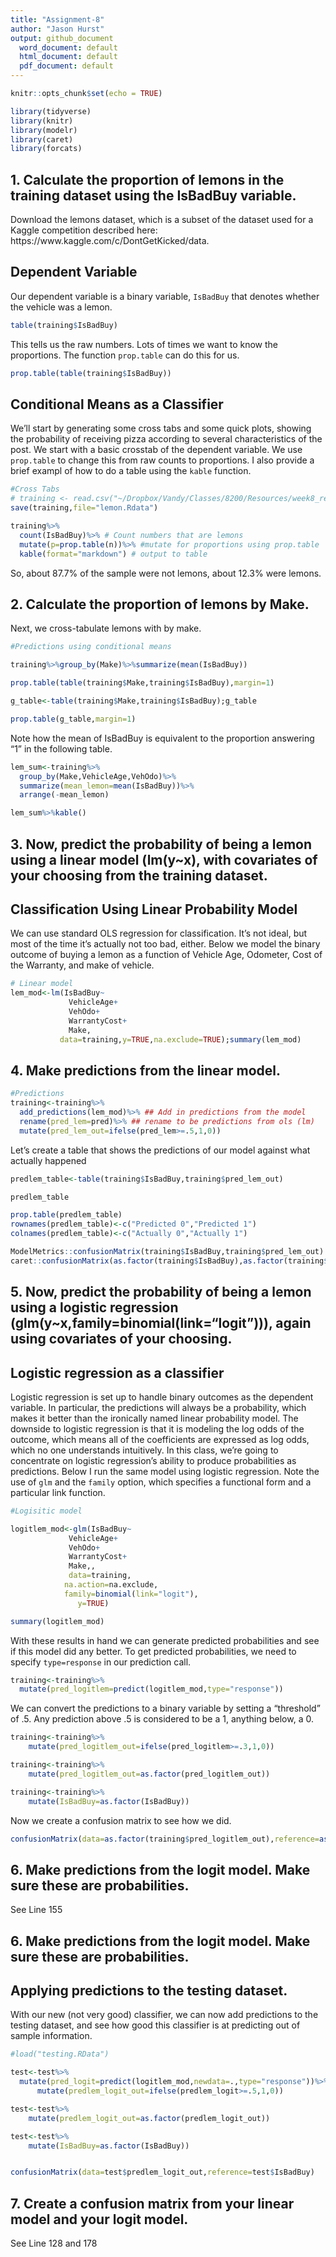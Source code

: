 ```yaml
---
title: "Assignment-8"
author: "Jason Hurst"
output: github_document
  word_document: default
  html_document: default
  pdf_document: default
---
```


```r
knitr::opts_chunk$set(echo = TRUE)
```


```r
library(tidyverse)
library(knitr)
library(modelr)
library(caret)
library(forcats)
```

## 1. Calculate the proportion of lemons in the training dataset using the IsBadBuy variable.

Download the lemons dataset, which is a subset of the dataset used for a Kaggle competition described here: https://www.kaggle.com/c/DontGetKicked/data.

## Dependent Variable
 
 Our dependent variable is a binary variable, `IsBadBuy` that denotes whether the vehicle was a lemon. 
 
```r
table(training$IsBadBuy)
```


This tells us the raw numbers. Lots of times we want to know the proportions. The function `prop.table` can do this for us. 

```r
prop.table(table(training$IsBadBuy))
```
## Conditional Means as a Classifier

We'll start by generating some cross tabs and some quick plots, showing the probability of receiving pizza according to several characteristics of the post.  We start with a basic crosstab of the dependent variable. We use `prop.table` to change this from raw counts to proportions. I also provide a brief exampl of how to do a table using the `kable` function. 

```r
#Cross Tabs
# training <- read.csv("~/Dropbox/Vandy/Classes/8200/Resources/week8_resources_2_2_2_2/training.csv", header=FALSE)
save(training,file="lemon.Rdata")

training%>%
  count(IsBadBuy)%>% # Count numbers that are lemons
  mutate(p=prop.table(n))%>% #mutate for proportions using prop.table
  kable(format="markdown") # output to table

```
So, about 87.7% of the sample were not lemons, about 12.3% were lemons.


## 2. Calculate the proportion of lemons by Make.

Next, we cross-tabulate lemons with by make. 
```r
#Predictions using conditional means

training%>%group_by(Make)%>%summarize(mean(IsBadBuy))

```

```r
prop.table(table(training$Make,training$IsBadBuy),margin=1)
```

```r
g_table<-table(training$Make,training$IsBadBuy);g_table

prop.table(g_table,margin=1)
```

Note how the mean of IsBadBuy is equivalent to the proportion answering "1" in the following table. 

```r
lem_sum<-training%>%
  group_by(Make,VehicleAge,VehOdo)%>%
  summarize(mean_lemon=mean(IsBadBuy))%>%
  arrange(-mean_lemon)

lem_sum%>%kable()

```

## 3. Now, predict the probability of being a lemon using a linear model (lm(y~x), with covariates of your choosing from the training dataset.

## Classification Using Linear Probability Model

We can use standard OLS regression for classification. It's not ideal, but most of the time it's actually not too bad, either. Below we model the binary outcome of buying a lemon as a function of Vehicle Age, Odometer, Cost of the Warranty, and make of vehicle.

```r
# Linear model
lem_mod<-lm(IsBadBuy~
             VehicleAge+
             VehOdo+
             WarrantyCost+
             Make,
           data=training,y=TRUE,na.exclude=TRUE);summary(lem_mod)
```

## 4. Make predictions from the linear model.

```r
#Predictions
training<-training%>%
  add_predictions(lem_mod)%>% ## Add in predictions from the model
  rename(pred_lem=pred)%>% ## rename to be predictions from ols (lm)
  mutate(pred_lem_out=ifelse(pred_lem>=.5,1,0))
```

Let's create a table that shows the predictions of our model against what actually happened
```r
predlem_table<-table(training$IsBadBuy,training$pred_lem_out)

predlem_table

prop.table(predlem_table)
rownames(predlem_table)<-c("Predicted 0","Predicted 1")
colnames(predlem_table)<-c("Actually 0","Actually 1")
```

```r
ModelMetrics::confusionMatrix(training$IsBadBuy,training$pred_lem_out)
caret::confusionMatrix(as.factor(training$IsBadBuy),as.factor(training$pred_lem_out))
```

## 5. Now, predict the probability of being a lemon using a logistic regression (glm(y~x,family=binomial(link="logit"))), again using covariates of your choosing.


## Logistic regression as a classifier

Logistic regression is set up to handle binary outcomes as the dependent variable. In particular, the predictions will always be a probability, which makes it better than the ironically named linear probability model. The downside to logistic regression is that it is modeling the log odds of the outcome, which means all of the coefficients are expressed as log odds, which no one understands intuitively. In this class, we're going to concentrate on logistic regression's ability to produce probabilities as predictions. Below I run the same model using logistic regression. Note the use of `glm` and the `family` option, which specifies a functional form and a particular link function. 

```r
#Logisitic model

logitlem_mod<-glm(IsBadBuy~
             VehicleAge+
             VehOdo+
             WarrantyCost+
             Make,,
             data=training,
            na.action=na.exclude,
            family=binomial(link="logit"),
               y=TRUE)

summary(logitlem_mod)
```

With these results in hand we can generate predicted probabilities and see if this model did any better. To get predicted probabilities, we need to specify `type=response` in our prediction call. 

```r
training<-training%>%
  mutate(pred_logitlem=predict(logitlem_mod,type="response"))
```

We can convert the predictions to a binary variable by setting a "threshold" of .5. Any prediction above .5 is considered to be a 1, anything below, a 0. 
```r


training<-training%>%
    mutate(pred_logitlem_out=ifelse(pred_logitlem>=.3,1,0))

training<-training%>%
    mutate(pred_logitlem_out=as.factor(pred_logitlem_out))

training<-training%>%
    mutate(IsBadBuy=as.factor(IsBadBuy))
```

Now we create a confusion matrix to see how we did. 
```r
confusionMatrix(data=as.factor(training$pred_logitlem_out),reference=as.factor(training$IsBadBuy))
```

## 6. Make predictions from the logit model. Make sure these are probabilities. 

See Line 155

## 6. Make predictions from the logit model. Make sure these are probabilities. 

## Applying predictions to the testing dataset.

With our new (not very good) classifier, we can now add predictions to the testing dataset, and see how good this classifier is at predicting out of sample information. 

```r
#load("testing.RData")

test<-test%>%
  mutate(pred_logit=predict(logitlem_mod,newdata=.,type="response"))%>%
      mutate(predlem_logit_out=ifelse(predlem_logit>=.5,1,0))

test<-test%>%
    mutate(predlem_logit_out=as.factor(predlem_logit_out))

test<-test%>%
    mutate(IsBadBuy=as.factor(IsBadBuy))


confusionMatrix(data=test$predlem_logit_out,reference=test$IsBadBuy)
```

## 7. Create a confusion matrix from your linear model and your logit model.

See Line 128 and 178
